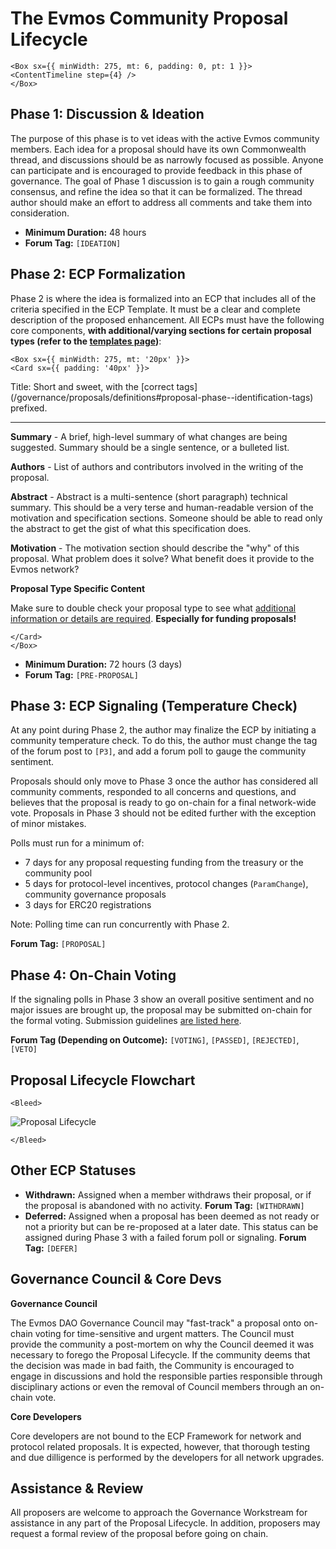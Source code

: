 
# The Evmos Community Proposal Lifecycle

    <Box sx={{ minWidth: 275, mt: 6, padding: 0, pt: 1 }}>
    <ContentTimeline step={4} />
    </Box>


## **Phase 1**: Discussion & Ideation

The purpose of this phase is to vet ideas with the active Evmos community members. Each idea for a proposal should have its own Commonwealth thread, and discussions should be as narrowly focused as possible. Anyone can participate and is encouraged to provide feedback in this phase of governance. The goal of Phase 1 discussion is to gain a rough community consensus, and refine the idea so that it can be formalized. The thread author should make an effort to address all comments and take them into consideration.

- **Minimum Duration:** 48 hours
- **Forum Tag:** `[IDEATION]`

## **Phase 2**: ECP Formalization

Phase 2 is where the idea is formalized into an ECP that includes all of the criteria specified in the ECP Template. It must be a clear and complete description of the proposed enhancement. All ECPs must have the following core components, **with additional/varying sections for certain proposal types (refer to the [templates page](/governance/proposals/templates))**:


    <Box sx={{ minWidth: 275, mt: '20px' }}>
    <Card sx={{ padding: '40px' }}>

<p style={{ fontSize: '1.2rem', marginTop: 0, fontWeight: 600 }}>Title: Short and sweet, with the [correct tags](/governance/proposals/definitions#proposal-phase--identification-tags) prefixed.</p>
<hr />

**Summary** - A brief, high-level summary of what changes are being suggested. Summary should be a single sentence, or a bulleted list.

**Authors** - List of authors and contributors involved in the writing of the proposal.

**Abstract** - Abstract is a multi-sentence (short paragraph) technical summary. This should be a very terse and human-readable version of the motivation and specification sections. Someone should be able to read only the abstract to get the gist of what this specification does.

**Motivation** - The motivation section should describe the "why" of this proposal. What problem does it solve? What benefit does it provide to the Evmos network?

**Proposal Type Specific Content**

Make sure to double check your proposal type to see what [additional information or details are required](/governance/proposals/templates). **Especially for funding proposals!**

    </Card>
    </Box>


- **Minimum Duration:** 72 hours (3 days)
- **Forum Tag:** `[PRE-PROPOSAL]`


## **Phase 3**: ECP Signaling (Temperature Check)

At any point during Phase 2, the author may finalize the ECP by initiating a community temperature check. To do this, the author must change the tag of the forum post to `[P3]`, and add a forum poll to gauge the community sentiment.

Proposals should only move to Phase 3 once the author has considered all community comments, responded to all concerns and questions, and believes that the proposal is ready to go on-chain for a final network-wide vote. Proposals in Phase 3 should not be edited further with the exception of minor mistakes. 

Polls must run for a minimum of:

- 7 days for any proposal requesting funding from the treasury or the community pool
- 5 days for protocol-level incentives, protocol changes (`ParamChange`), community governance proposals
- 3 days for ERC20 registrations

Note: Polling time can run concurrently with Phase 2. 

**Forum Tag:** `[PROPOSAL]`


## **Phase 4**: On-Chain Voting

If the signaling polls in Phase 3 show an overall positive sentiment and no major issues are brought up, the proposal may be submitted on-chain for the formal voting. Submission guidelines [are listed here](/governance/proposals/submission).

**Forum Tag (Depending on Outcome):** `[VOTING]`, `[PASSED]`, `[REJECTED]`, `[VETO]`

## Proposal Lifecycle Flowchart

    <Bleed>

![Proposal Lifecycle](/lifecycle-flowchart.png)

    </Bleed>

## Other ECP Statuses

- **Withdrawn:** Assigned when a member withdraws their proposal, or if the proposal is abandoned with no activity. **Forum Tag:** `[WITHDRAWN]`
- **Deferred:** Assigned when a proposal has been deemed as not ready or not a priority but can be re-proposed at a later date. This status can be assigned during Phase 3 with a failed forum poll or signaling. **Forum Tag:** `[DEFER]`

## Governance Council & Core Devs

**Governance Council** 

The Evmos DAO Governance Council may "fast-track" a proposal onto on-chain voting for time-sensitive and urgent matters. The Council must provide the community a post-mortem on why the Council deemed it was necessary to forego the Proposal Lifecycle. If the community deems that the decision was made in bad faith, the Community is encouraged to engage in discussions and hold the responsible parties responsible through disciplinary actions or even the removal of Council members through an on-chain vote.

**Core Developers**

Core developers are not bound to the ECP Framework for network and protocol related proposals. It is expected, however, that thorough testing and due dilligence is performed by the developers for all network upgrades.

## Assistance & Review

All proposers are welcome to approach the Governance Workstream for assistance in any part of the Proposal Lifecycle. In addition, proposers may request a formal review of the proposal before going on chain.


